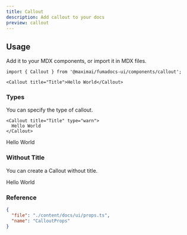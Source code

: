 ```yaml
---
title: Callout
description: Add callout to your docs
preview: callout
---
```


## Usage

Add it to your MDX components, or import it in MDX files.

```mdx
import { Callout } from '@maximai/fumadocs-ui/components/callout';

<Callout title="Title">Hello World</Callout>
```

### Types

You can specify the type of callout.

```mdx
<Callout title="Title" type="warn">
  Hello World
</Callout>
```

<Callout title="Title" type="warn">
  Hello World
</Callout>

### Without Title

You can create a Callout without title.

<Callout>Hello World</Callout>

### Reference

```json doc-gen:typescript
{
  "file": "./content/docs/ui/props.ts",
  "name": "CalloutProps"
}
```
